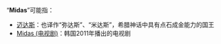 “'''Midas'''”可能指：
*[[迈达斯|迈达斯]]：也译作“弥达斯”、“米达斯”，希腊神话中具有点石成金能力的国王
*[[Midas_(电视剧)|Midas (电视剧)]]：韩国2011年播出的电视剧
{{Disambig||Cat=非中文名称消歧义}}